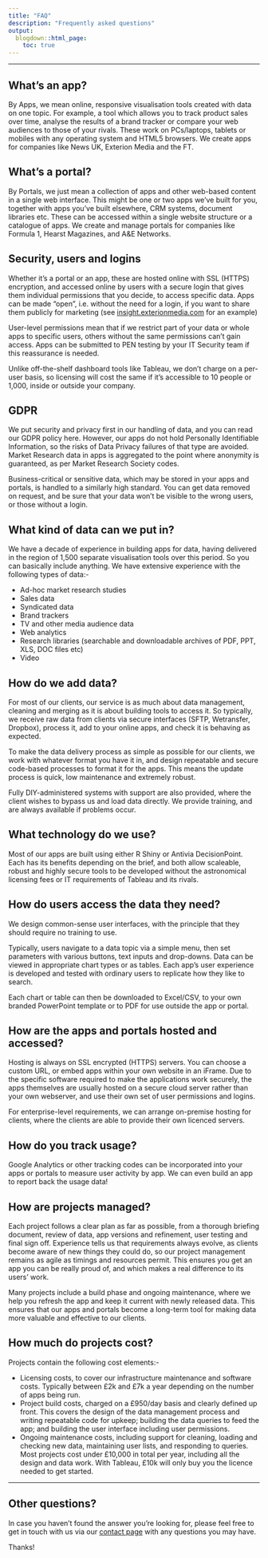 ```yaml
---
title: "FAQ"
description: "Frequently asked questions"
output:
  blogdown::html_page:
    toc: true
---
```


---

## What’s an app?

By Apps, we mean online, responsive visualisation tools created with data on one topic. For example, a tool which allows you to track product sales over time, analyse the results of a brand tracker or compare your web audiences to those of your rivals. These work on PCs/laptops, tablets or mobiles with any operating system and HTML5 browsers.
We create apps for companies like News UK, Exterion Media and the FT.

## What’s a portal?

By Portals, we just mean a collection of apps and other web-based content in a single web interface. This might be one or two apps we’ve built for you, together with apps you’ve built elsewhere, CRM systems, document libraries etc. These can be accessed within a single website structure or a catalogue of apps. We create and manage portals for companies like Formula 1, Hearst Magazines, and A&E Networks.

## Security, users and logins

Whether it’s a portal or an app, these are hosted online with SSL (HTTPS) encryption, and accessed online by users with a secure login that gives them individual permissions that you decide, to access specific data.
Apps can be made “open”, i.e. without the need for a login, if you want to share them publicly for marketing (see [insight.exterionmedia.com](http://insight.exterionmedia.com) for an example)

User-level permissions mean that if we restrict part of your data or whole apps to specific users, others without the same permissions can’t gain access. Apps can be submitted to PEN testing by your IT Security team if this reassurance is needed.

Unlike off-the-shelf dashboard tools like Tableau, we don’t charge on a per-user basis, so licensing will cost the same if it’s accessible to 10 people or 1,000, inside or outside your company.

## GDPR

We put security and privacy first in our handling of data, and you can read our GDPR policy here. However, our apps do not hold Personally Identifiable Information, so the risks of Data Privacy failures of that type are avoided. Market Research data in apps is aggregated to the point where anonymity is guaranteed, as per Market Research Society codes.

Business-critical or sensitive data, which may be stored in your apps and portals, is handled to a similarly high standard. You can get data removed on request, and be sure that your data won’t be visible to the wrong users, or those without a login.

## What kind of data can we put in?

We have a decade of experience in building apps for data, having delivered in the region of 1,500 separate visualisation tools over this period. So you can basically include anything. We have extensive experience with the following types of data:-

* Ad-hoc market research studies
* Sales data
* Syndicated data
* Brand trackers
* TV and other media audience data
* Web analytics
* Research libraries (searchable and downloadable archives of PDF, PPT, XLS, DOC files etc)
* Video

## How do we add data?

For most of our clients, our service is as much about data management, cleaning and merging as it is about building tools to access it. So typically, we receive raw data from clients via secure interfaces (SFTP, Wetransfer, Dropbox), process it, add to your online apps, and check it is behaving as expected.

To make the data delivery process as simple as possible for our clients, we work with whatever format you have it in, and design repeatable and secure code-based processes to format it for the apps. This means the update process is quick, low maintenance and extremely robust.

Fully DIY-administered systems with support are also provided, where the client wishes to bypass us and load data directly. We provide training, and are always available if problems occur.

## What technology do we use?

Most of our apps are built using either R Shiny or Antivia DecisionPoint. Each has its benefits depending on the brief, and both allow scaleable, robust and highly secure tools to be developed without the astronomical licensing fees or IT requirements of Tableau and its rivals.

## How do users access the data they need?

We design common-sense user interfaces, with the principle that they should require no training to use.

Typically, users navigate to a data topic via a simple menu, then set parameters with various buttons, text inputs and drop-downs. Data can be viewed in appropriate chart types or as tables. Each app’s user experience is developed and tested with ordinary users to replicate how they like to search.

Each chart or table can then be downloaded to Excel/CSV, to your own branded PowerPoint template or to PDF for use outside the app or portal.

## How are the apps and portals hosted and accessed?

Hosting is always on SSL encrypted (HTTPS) servers. You can choose a custom URL, or embed apps within your own website in an iFrame. Due to the specific software required to make the applications work securely, the apps themselves are usually hosted on a secure cloud server rather than your own webserver, and use their own set of user permissions and logins.

For enterprise-level requirements, we can arrange on-premise hosting for clients, where the clients are able to provide their own licenced servers.

## How do you track usage?

Google Analytics or other tracking codes can be incorporated into your apps or portals to measure user activity by app. We can even build an app to report back the usage data!

## How are projects managed?

Each project follows a clear plan as far as possible, from a thorough briefing document, review of data, app versions and refinement, user testing and final sign off. Experience tells us that requirements always evolve, as clients become aware of new things they could do, so our project management remains as agile as timings and resources permit. This ensures you get an app you can be really proud of, and which makes a real difference to its users’ work.

Many projects include a build phase and ongoing maintenance, where we help you refresh the app and keep it current with newly released data. This ensures that our apps and portals become a long-term tool for making data more valuable and effective to our clients.

## How much do projects cost?

Projects contain the following cost elements:-

* Licensing costs, to cover our infrastructure maintenance and software costs. Typically between £2k and £7k a year depending on the number of apps being run.
* Project build costs, charged on a £950/day basis and clearly defined up front. This covers the design of the data management process and writing repeatable code for upkeep; building the data queries to feed the app; and building the user interface including user permissions.
* Ongoing maintenance costs, including support for cleaning, loading and checking new data, maintaining user lists, and responding to queries.
Most projects cost under £10,000 in total per year, including all the design and data work. With Tableau, £10k will only buy you the licence needed to get started.

---

## Other questions?

In case you haven't found the answer you're looking for, please feel free to get in touch with us via our [contact page](/contact) with any questions you may have.

Thanks!
